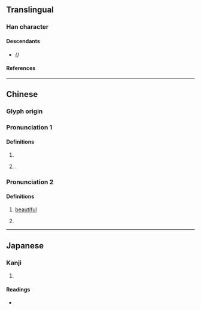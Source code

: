 {{also|驪|儷|㛤}}
{{character info}}
==Translingual==

===Han character===
{{Han char|rn=38|rad=女|as=19|sn=22|four=41411|canj=VMMP|ids=⿰女麗}}

====Descendants====
* {{l|mul|[[㛤]]}} ''({{w|Simplified Chinese}})''

====References====
{{Han ref|kx=0274.220|dkj=06911|dj=0542.400|hdz=21091.050|uh=5B4B}}

----

==Chinese==
{{zh-forms|s=㛤}}

===Glyph origin===
{{Han etym}}

===Pronunciation 1===
{{zh-pron
|m=lí
|c=lei4
|mc=y
|oc=y
|ma=
|cat=
}}

====Definitions====
{{zh-hanzi}}

# {{zh-alt-form|驪|[[name]] of historical tribe}}
# {{surname|zh}}.

===Pronunciation 2===
{{zh-pron
|m=lì
|c=
|mc=
|oc=
|ma=
|cat=
}}

====Definitions====
{{zh-hanzi}}

# {{lb|zh|literary}} [[beautiful]]
# {{zh-alt-form|儷|[[spouse]], [[couple]], [[pair]]}}

----

==Japanese==

===Kanji===
{{ja-kanji|grade=|rs=女19}}

# {{rfdef|ja|sort=女19}}

====Readings====
* {{ja-readings|on=[[り]] (ri), [[れい]] (rei), [[らい]] (rai)|kun=[[また]] (mata), [[あざな]] (azana)}}